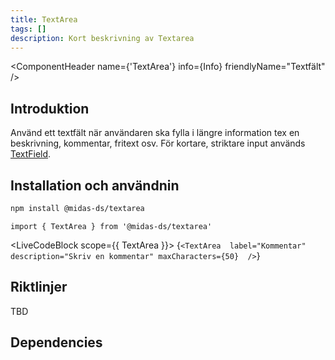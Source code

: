 ```yaml
---
title: TextArea
tags: []
description: Kort beskrivning av Textarea
---
```



<ComponentHeader name={'TextArea'} info={Info} friendlyName="Textfält" />

## Introduktion

Använd ett textfält när användaren ska fylla i längre information tex en beskrivning, kommentar, fritext osv. För kortare, striktare input används [TextField](./textfield.mdx).

## Installation och användnin

```bash npm2yarn
npm install @midas-ds/textarea
```

```tsx
import { TextArea } from '@midas-ds/textarea'
```

<LiveCodeBlock scope={{ TextArea }}>
{`<TextArea 
    label="Kommentar"
    description="Skriv en kommentar"
    maxCharacters={50} 
/>`}
</LiveCodeBlock>

## Riktlinjer
TBD

## Dependencies
<ComponentFooter info={Info}/>